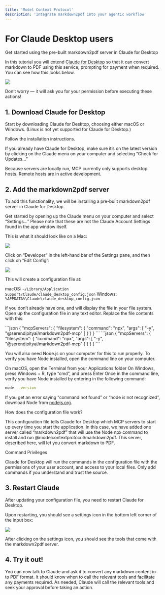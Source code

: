 ```yaml
---
title: 'Model Context Protocol'
description: 'Integrate markdown2pdf into your agentic workflow'
---
```


# For Claude Desktop users
Get started using the pre-built markdown2pdf server in Claude for Desktop

In this tutorial you will extend [Claude for Desktop](https://claude.ai/download) so that it can convert markdown to PDF using this service, prompting for payment when required. You can see how this looks below.

<img src="/images/mcp-demo.png" />

Don’t worry — it will ask you for your permission before executing these actions!

## 1. Download Claude for Desktop

Start by downloading Claude for Desktop, choosing either macOS or Windows. (Linux is not yet supported for Claude for Desktop.)

Follow the installation instructions.

If you already have Claude for Desktop, make sure it’s on the latest version by clicking on the Claude menu on your computer and selecting “Check for Updates…”

<Accordion title="Why Claude for Desktop and not Claude.ai?">
Because servers are locally run, MCP currently only supports desktop hosts. Remote hosts are in active development.
</Accordion>

## 2. Add the markdown2pdf server

To add this functionality, we will be installing a pre-built markdown2pdf server in Claude for Desktop. 

Get started by opening up the Claude menu on your computer and select “Settings…” Please note that these are not the Claude Account Settings found in the app window itself.

This is what it should look like on a Mac:

<img  src="/images/quickstart-menu.png" />

Click on “Developer” in the left-hand bar of the Settings pane, and then click on “Edit Config”:

<img  src="/images/quickstart-developer.png" />

This will create a configuration file at:

macOS: `~/Library/Application Support/Claude/claude_desktop_config.json`
Windows: `%APPDATA%\Claude\claude_desktop_config.json`

if you don’t already have one, and will display the file in your file system. Open up the configuration file in any text editor. Replace the file contents with this:

<Tabs>
  <Tab title="MacOS/Linux">
    ```json
    {
      "mcpServers": {
        "filesystem": {
          "command": "npx",
          "args": [
            "-y",
            "@serendipityai/markdown2pdf-mcp"
          ]
        }
      }
    }
```
  </Tab>
  <Tab title="Windows">
    ```json
    {
      "mcpServers": {
        "filesystem": {
          "command": "npx",
          "args": [
            "-y",
            "@serendipityai/markdown2pdf-mcp"
          ]
        }
      }
    }
    ```
  </Tab>
</Tabs>

You will also need Node.js on your computer for this to run properly. To verify you have Node installed, open the command line on your computer.

On macOS, open the Terminal from your Applications folder
On Windows, press Windows + R, type “cmd”, and press Enter
Once in the command line, verify you have Node installed by entering in the following command:


```bash
node --version
```

If you get an error saying “command not found” or “node is not recognized”, download Node from [nodejs.org](https://nodejs.org).

<Tip>
  How does the configuration file work?<br />

  This configuration file tells Claude for Desktop which MCP servers to start up every time you start the application. In this case, we have added one server called “markdown2pdf” that will use the Node npx command to install and run @modelcontextprotocol/markdown2pdf. This server, described here, will let you convert markdown to PDF.
</Tip>

<Warning>
  Command Privileges<br />  

  Claude for Desktop will run the commands in the configuration file with the permissions of your user account, and access to your local files. Only add commands if you understand and trust the source.
</Warning>

## 3. Restart Claude

After updating your configuration file, you need to restart Claude for Desktop.

Upon restarting, you should see a settings icon in the bottom left corner of the input box:

<img src="/images/quickstart-settings.png"/>

After clicking on the settings icon, you should see the tools that come with the markdown2pdf server.

## 4. Try it out!

You can now talk to Claude and ask it to convert any markdown content in to PDF format. It should know when to call the relevant tools and facilitate any payments required. As needed, Claude will call the relevant tools and seek your approval before taking an action.


